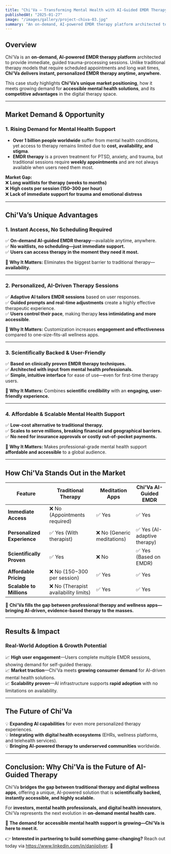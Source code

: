 ```yaml
---
title: "Chi'Va – Transforming Mental Health with AI-Guided EMDR Therapy"
publishedAt: "2025-01-27"
image: "/images/gallery/project-chiva-03.jpg"
summary: "An on-demand, AI-powered EMDR therapy platform architected to provide immediate, guided trauma-processing sessions. Unlike traditional therapy models that require scheduled appointments and long wait times, Chi'Va delivers instant, personalized EMDR therapy anytime, anywhere."
---
```


## **Overview**

Chi'Va is an **on-demand, AI-powered EMDR therapy platform** architected to provide immediate, guided trauma-processing sessions. Unlike traditional therapy models that require scheduled appointments and long wait times, **Chi'Va delivers instant, personalized EMDR therapy anytime, anywhere.**

This case study highlights **Chi'Va’s unique market positioning**, how it meets growing demand for **accessible mental health solutions**, and its **competitive advantages** in the digital therapy space.

---

## **Market Demand & Opportunity**

### **1. Rising Demand for Mental Health Support**

-   **Over 1 billion people worldwide** suffer from mental health conditions, yet access to therapy remains limited due to **cost, availability, and stigma**.
-   **EMDR therapy** is a proven treatment for PTSD, anxiety, and trauma, but traditional sessions require **weekly appointments** and are not always available when users need them most.

**Market Gap:**  
❌ **Long waitlists for therapy (weeks to months)**  
❌ **High costs per session ($150–$300 per hour)**  
❌ **Lack of immediate support for trauma and emotional distress**

---

## **Chi'Va’s Unique Advantages**

### **1. Instant Access, No Scheduling Required**

✅ **On-demand AI-guided EMDR therapy**—available anytime, anywhere.  
✅ **No waitlists, no scheduling—just immediate support.**  
✅ **Users can access therapy in the moment they need it most.**

🔹 **Why It Matters:** Eliminates the biggest barrier to traditional therapy—**availability.**

---

### **2. Personalized, AI-Driven Therapy Sessions**

✅ **Adaptive AI tailors EMDR sessions** based on user responses.  
✅ **Guided prompts and real-time adjustments** create a highly effective therapeutic experience.  
✅ **Users control their pace**, making therapy **less intimidating and more accessible**.

🔹 **Why It Matters:** Customization increases **engagement and effectiveness** compared to one-size-fits-all wellness apps.

---

### **3. Scientifically Backed & User-Friendly**

✅ **Based on clinically proven EMDR therapy techniques.**  
✅ **Architected with input from mental health professionals.**  
✅ **Simple, intuitive interface** for ease of use—even for first-time therapy users.

🔹 **Why It Matters:** Combines **scientific credibility** with an **engaging, user-friendly experience.**

---

### **4. Affordable & Scalable Mental Health Support**

✅ **Low-cost alternative to traditional therapy.**  
✅ **Scales to serve millions, breaking financial and geographical barriers.**  
✅ **No need for insurance approvals or costly out-of-pocket payments.**

🔹 **Why It Matters:** Makes professional-grade mental health support **affordable and accessible** to a global audience.

---

## **How Chi'Va Stands Out in the Market**

| Feature                     | Traditional Therapy                   | Meditation Apps             | Chi'Va AI-Guided EMDR        |
| --------------------------- | ------------------------------------- | --------------------------- | ---------------------------- |
| **Immediate Access**        | ❌ No (Appointments required)         | ✅ Yes                      | ✅ Yes                       |
| **Personalized Experience** | ✅ Yes (With therapist)               | ❌ No (Generic meditations) | ✅ Yes (AI-adaptive therapy) |
| **Scientifically Proven**   | ✅ Yes                                | ❌ No                       | ✅ Yes (Based on EMDR)       |
| **Affordable Pricing**      | ❌ No ($150-$300 per session)         | ✅ Yes                      | ✅ Yes                       |
| **Scalable to Millions**    | ❌ No (Therapist availability limits) | ✅ Yes                      | ✅ Yes                       |

🚀 **Chi'Va fills the gap between professional therapy and wellness apps—bringing AI-driven, evidence-based therapy to the masses.**

---

## **Results & Impact**

### **Real-World Adoption & Growth Potential**

📈 **High user engagement**—Users complete multiple EMDR sessions, showing demand for self-guided therapy.  
📈 **Market traction**—Chi'Va meets **growing consumer demand** for AI-driven mental health solutions.  
📈 **Scalability proven**—AI infrastructure supports **rapid adoption** with no limitations on availability.

---

## **The Future of Chi'Va**

💡 **Expanding AI capabilities** for even more personalized therapy experiences.  
💡 **Integrating with digital health ecosystems** (EHRs, wellness platforms, and telehealth services).  
💡 **Bringing AI-powered therapy to underserved communities** worldwide.

---

## **Conclusion: Why Chi'Va is the Future of AI-Guided Therapy**

Chi'Va **bridges the gap between traditional therapy and digital wellness apps**, offering a unique, AI-powered solution that is **scientifically backed, instantly accessible, and highly scalable.**

For **investors, mental health professionals, and digital health innovators**, Chi'Va represents the next evolution in **on-demand mental health care.**

🚀 **The demand for accessible mental health support is growing—Chi'Va is here to meet it.**

👉 **Interested in partnering to build something game-changing?** Reach out today via https://www.linkedin.com/in/daniioliver. 🚀
